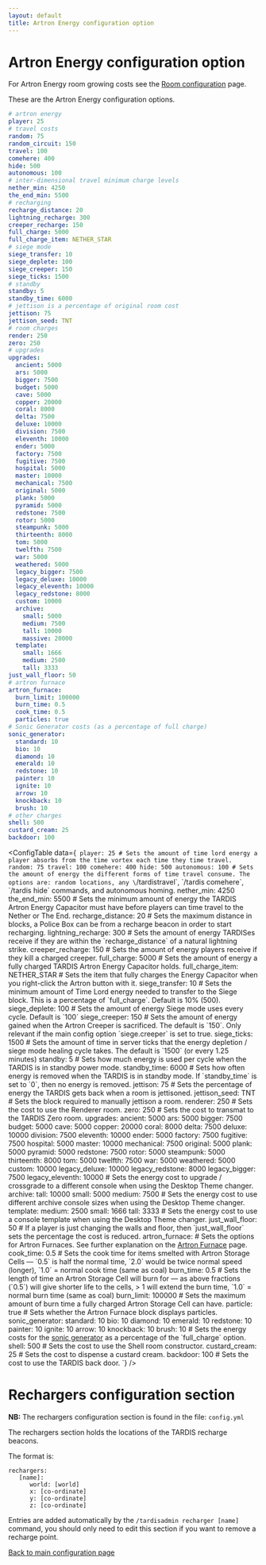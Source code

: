 ```yaml
---
layout: default
title: Artron Energy configuration option
---
```



# Artron Energy configuration option

For Artron Energy room growing costs see the [Room configuration](/configuration/rooms) page.

These are the Artron Energy configuration options.

```yaml title="/plugins/TARDIS/artron.yml"
# artron energy
player: 25
# travel costs
random: 75
random_circuit: 150
travel: 100
comehere: 400
hide: 500
autonomous: 100
# inter-dimensional travel minimum charge levels
nether_min: 4250
the_end_min: 5500
# recharging
recharge_distance: 20
lightning_recharge: 300
creeper_recharge: 150
full_charge: 5000
full_charge_item: NETHER_STAR
# siege mode
siege_transfer: 10
siege_deplete: 100
siege_creeper: 150
siege_ticks: 1500
# standby
standby: 5
standby_time: 6000
# jettison is a percentage of original room cost
jettison: 75
jettison_seed: TNT
# room charges
render: 250
zero: 250
# upgrades
upgrades:
  ancient: 5000
  ars: 5000
  bigger: 7500
  budget: 5000
  cave: 5000
  copper: 20000
  coral: 8000
  delta: 7500
  deluxe: 10000
  division: 7500
  eleventh: 10000
  ender: 5000
  factory: 7500
  fugitive: 7500
  hospital: 5000
  master: 10000
  mechanical: 7500
  original: 5000
  plank: 5000
  pyramid: 5000
  redstone: 7500
  rotor: 5000
  steampunk: 5000
  thirteenth: 8000
  tom: 5000
  twelfth: 7500
  war: 5000
  weathered: 5000
  legacy_bigger: 7500
  legacy_deluxe: 10000
  legacy_eleventh: 10000
  legacy_redstone: 8000
  custom: 10000
  archive:
    small: 5000
    medium: 7500
    tall: 10000
    massive: 20000
  template:
    small: 1666
    medium: 2500
    tall: 3333
just_wall_floor: 50
# artron furnace
artron_furnace:
  burn_limit: 100000
  burn_time: 0.5
  cook_time: 0.5
  particles: true
# Sonic Generator costs (as a percentage of full charge)
sonic_generator:
  standard: 10
  bio: 10
  diamond: 10
  emerald: 10
  redstone: 10
  painter: 10
  ignite: 10
  arrow: 10
  knockback: 10
  brush: 10
# other charges
shell: 500
custard_cream: 25
backdoor: 100
```

<ConfigTable data={`
player: 25 # Sets the amount of time lord energy a player absorbs from the time vortex each time they time travel.
random: 75
travel: 100
comehere: 400
hide: 500
autonomous: 100 # Sets the amount of energy the different forms of time travel consume. The options are: random locations, any \`/tardistravel\`, \`/tardis comehere\`, \`/tardis hide\` commands, and autonomous homing.
nether_min: 4250
the_end_min: 5500 # Sets the minimum amount of energy the TARDIS Artron Energy Capacitor must have before players can time travel to the Nether or The End.
recharge_distance: 20 # Sets the maximum distance in blocks, a Police Box can be from a recharge beacon in order to start recharging.
lightning_recharge: 300 # Sets the amount of energy TARDISes receive if they are within the \`recharge_distance\` of a natural lightning strike.
creeper_recharge: 150 # Sets the amount of energy players receive if they kill a charged creeper.
full_charge: 5000 # Sets the amount of energy a fully charged TARDIS Artron Energy Capacitor holds.
full_charge_item: NETHER_STAR # Sets the item that fully charges the Energy Capacitor when you right-click the Artron button with it.
siege_transfer: 10 # Sets the minimum amount of Time Lord energy needed to transfer to the Siege block. This is a percentage of \`full_charge\`. Default is 10\% (500).
siege_deplete: 100 # Sets the amount of energy Siege mode uses every cycle. Default is \`100\`
siege_creeper: 150 # Sets the amount of energy gained when the Artron Creeper is sacrificed. The default is \`150\`. Only relevant if the main config option \`siege.creeper\` is set to true.
siege_ticks: 1500 # Sets the amount of time in server ticks that the energy depletion / siege mode healing cycle takes. The default is \`1500\` (or every 1.25 minutes)
standby: 5 # Sets how much energy is used per cycle when the TARDIS is in standby power mode.
standby_time: 6000 # Sets how often energy is removed when the TARDIS is in standby mode. If \`standby_time\` is set to \`0\`, then no energy is removed.
jettison: 75 # Sets the percentage of energy the TARDIS gets back when a room is jettisoned.
jettison_seed: TNT # Sets the block required to manually jettison a room.
renderer: 250 # Sets the cost to use the Renderer room.
zero: 250 # Sets the cost to transmat to the TARDIS Zero room.
upgrades:
    ancient: 5000
    ars: 5000
    bigger: 7500
    budget: 5000
    cave: 5000
    copper: 20000
    coral: 8000
    delta: 7500
    deluxe: 10000
    division: 7500
    eleventh: 10000
    ender: 5000
    factory: 7500
    fugitive: 7500
    hospital: 5000
    master: 10000
    mechanical: 7500
    original: 5000
    plank: 5000
    pyramid: 5000
    redstone: 7500
    rotor: 5000
    steampunk: 5000
    thirteenth: 8000
    tom: 5000
    twelfth: 7500
    war: 5000
    weathered: 5000
    custom: 10000
    legacy_deluxe: 10000
    legacy_redstone: 8000
    legacy_bigger: 7500
    legacy_eleventh: 10000 # Sets the energy cost to upgrade / crossgrade to a different console when using the Desktop Theme changer.
    archive:
        tall: 10000
        small: 5000
        medium: 7500 # Sets the energy cost to use different archive console sizes when using the Desktop Theme changer.
    template:
        medium: 2500
        small: 1666
        tall: 3333 # Sets the energy cost to use a console template when using the Desktop Theme changer.
just_wall_floor: 50 # If a player is just changing the walls and floor, then \`just_wall_floor\` sets the percentage the cost is reduced.
artron_furnace:
    # Sets the options for Artron Furnaces. See further explanation on the [Artron Furnace](artron-furnace) page.
    cook_time: 0.5 # Sets the cook time for items smelted with Artron Storage Cells — \`0.5\` is half the normal time, \`2.0\` would be twice normal speed (longer), \`1.0\` = normal cook time (same as coal)
    burn_time: 0.5 # Sets the length of time an Artron Storage Cell will burn for — as above fractions (\`0.5\`) will give shorter life to the cells, > 1 will extend the burn time, \`1.0\` = normal burn time (same as coal)
    burn_limit: 100000 # Sets the maximum amount of burn time a fully charged Artron Storage Cell can have.
    particle: true # Sets whether the Artron Furnace block displays particles.
sonic_generator:
    standard: 10
    bio: 10
    diamond: 10
    emerald: 10
    redstone: 10
    painter: 10
    ignite: 10
    arrow: 10
    knockback: 10
    brush: 10 # Sets the energy costs for the [sonic generator](sonic-generator) as a percentage of the \`full_charge\` option.
shell: 500 # Sets the cost to use the Shell room constructor.
custard_cream: 25 # Sets the cost to dispense a custard cream.
backdoor: 100 # Sets the cost to use the TARDIS back door.
`} />


# Rechargers configuration section

**NB:** The rechargers configuration section is found in the file: `config.yml`

The rechargers section holds the locations of the TARDIS recharge beacons.

The format is:

    rechargers:
       [name]:
          world: [world]
          x: [co-ordinate]
          y: [co-ordinate]
          z: [co-ordinate]

Entries are added automatically by the `/tardisadmin recharger [name]` command, you should only need to edit this
section if you want to remove a recharge point.

[Back to main configuration page](category/plugin-configuration)


